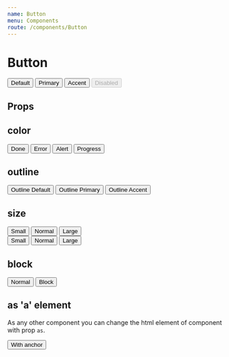 ```yaml
---
name: Button
menu: Components
route: /components/Button
---
```



# Button

<Playground>
    <Button style={{ margin: 5 }}>Default</Button>
    <Button color="primary" style={{ margin: 5 }}>Primary</Button>
    <Button color="accent" style={{ margin: 5 }}>Accent</Button>
    <Button color="primary" disabled style={{ margin: 5 }}>Disabled</Button>
</Playground>

## Props

<Props of={Button} />

## color

<Playground>
    <Button color="done" style={{ margin: 5 }}>Done</Button>
    <Button color="error" style={{ margin: 5 }}>Error</Button>
    <Button color="alert" style={{ margin: 5 }}>Alert</Button>
    <Button color="progress" style={{ margin: 5 }}>Progress</Button>
</Playground>

## outline

<Playground>
    <Button outline style={{ margin: 5 }}>Outline Default</Button>
    <Button color="primary" outline style={{ margin: 5 }}>Outline Primary</Button>
    <Button color="accent" outline style={{ margin: 5 }}>Outline Accent</Button>
</Playground>

## size

<Playground>
    <Button color="accent" size="small" style={{ margin: 5 }}>Small</Button>
    <Button color="accent" style={{ margin: 5 }}>Normal</Button>
    <Button color="accent" size="large" style={{ margin: 5 }}>Large</Button>
    <br />
    <Button color="primary" outline size="small" style={{ margin: 5 }}>Small</Button>
    <Button color="primary" outline style={{ margin: 5 }}>Normal</Button>
    <Button color="primary" outline size="large" style={{ margin: 5 }}>Large</Button>
</Playground>

## block

<Playground>
    <Button color="primary" style={{ margin: 5 }}>Normal</Button>
    <Button color="primary" block style={{ margin: 5 }}>Block</Button>
</Playground>

## as 'a' element

As any other component you can change the html element of component with prop `as`.

<Playground>
    <Button as="a" color="primary" style={{ margin: 5 }}>With anchor</Button>
</Playground>